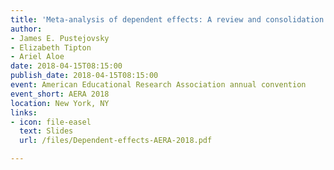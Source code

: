 ```yaml
---
title: 'Meta-analysis of dependent effects: A review and consolidation of methods'
author:
- James E. Pustejovsky
- Elizabeth Tipton
- Ariel Aloe
date: 2018-04-15T08:15:00
publish_date: 2018-04-15T08:15:00
event: American Educational Research Association annual convention
event_short: AERA 2018
location: New York, NY
links:
- icon: file-easel
  text: Slides
  url: /files/Dependent-effects-AERA-2018.pdf

---
```




